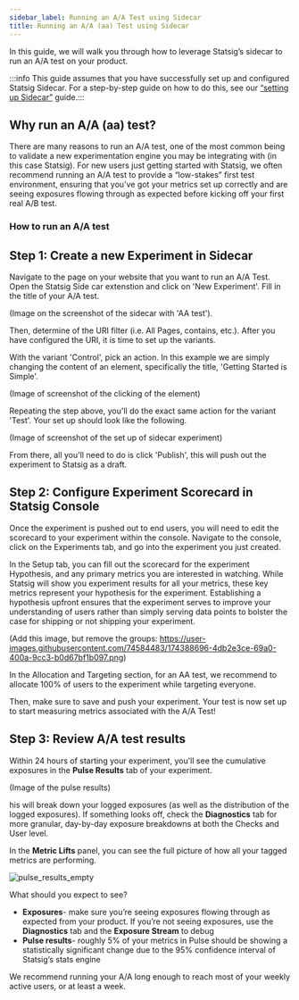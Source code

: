 ```yaml
---
sidebar_label: Running an A/A Test using Sidecar
title: Running an A/A (aa) Test using Sidecar
---
```


In this guide, we will walk you through how to leverage Statsig’s sidecar to run an A/A test on your product.  

:::info This guide assumes that you have successfully set up and configured Statsig Sidecar. For a step-by-step guide on how to do this, see our [“setting up Sidecar”](https://docs.statsig.com/guides/sidecar-experiments/setup) guide.:::

## Why run an A/A (aa) test?  

There are many reasons to run an A/A test, one of the most common being to validate a new experimentation engine you may be integrating with (in this case Statsig).  For new users just getting started with Statsig, we often recommend running an A/A test to provide a “low-stakes” first test environment, ensuring that you’ve got your metrics set up correctly and are seeing exposures flowing through as expected before kicking off your first real A/B test. 

### How to run an A/A test

## Step 1: Create a new Experiment in Sidecar

Navigate to the page on your website that you want to run an A/A Test. Open the Statsig Side car extenstion and click on 'New Experiment'. Fill in the title of your A/A test. 

(Image on the screenshot of the sidecar with 'AA test'). 

Then, determine of the URI filter (i.e. All Pages, contains, etc.). After you have configured the URI, it is time to set up the variants. 

With the variant 'Control', pick an action. In this example we are simply changing the content of an element, specifically the title, 'Getting Started is Simple'. 


(Image of screenshot of the clicking of the element)

Repeating the step above, you'll do the exact same action for the variant 'Test'. Your set up should look like the following. 

(Image of screenshot of the set up of sidecar experiment)

From there, all you'll need to do is click 'Publish', this will push out the experiment to Statsig as a draft. 

## Step 2: Configure Experiment Scorecard in Statsig Console

Once the experiment is pushed out to end users, you will need to edit the scorecard to your experiment within the console. Navigate to the console, click on the Experiments tab, and go into the experiment you just created. 

In the Setup tab, you can fill out the scorecard for the experiment Hypothesis, and any primary metrics you are interested in watching. While Statsig will show you experiment results for all your metrics, these key metrics represent your hypothesis for the experiment. Establishing a hypothesis upfront ensures that the experiment serves to improve your understanding of users rather than simply serving data points to bolster the case for shipping or not shipping your experiment.

(Add this image, but remove the groups: https://user-images.githubusercontent.com/74584483/174388696-4db2e3ce-69a0-400a-9cc3-b0d67bf1b097.png)

In the Allocation and Targeting section, for an AA test, we recommend to allocate 100% of users to the experiment while targeting everyone. 

Then, make sure to save and push your experiment. Your test is now set up to start measuring metrics associated with the A/A Test! 

## Step 3: Review A/A test results 

Within 24 hours of starting your experiment, you'll see the cumulative exposures in the **Pulse Results** tab of your experiment.

(Image of the pulse results)

his will break down your logged exposures (as well as the distribution of the logged exposures). If something looks off, check the **Diagnostics** tab for more granular, day-by-day exposure breakdowns at both the Checks and User level.  

In the **Metric Lifts** panel, you can see the full picture of how all your tagged metrics are performing.  


![pulse_results_empty](https://user-images.githubusercontent.com/101903926/163248267-7bd7419a-59e0-4d58-b8e5-8ace95ed74d9.png)

What should you expect to see?  

* **Exposures**- make sure you’re seeing exposures flowing through as expected from your product. If you’re not seeing exposures, use the **Diagnostics** tab and the **Exposure Stream** to debug  
* **Pulse results**- roughly 5% of your metrics in Pulse should be showing a statistically significant change due to the 95% confidence interval of Statsig’s stats engine 

We recommend running your A/A long enough to reach most of your weekly active users, or at least a week.  

